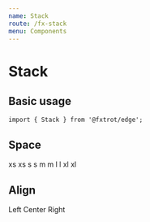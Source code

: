 ```yaml
---
name: Stack
route: /fx-stack
menu: Components
---
```




# Stack

## Basic usage

```tsx
import { Stack } from '@fxtrot/edge';
```

<Playground>
  <Stack>
    <Placeholder height={100} />
    <Placeholder height={100} />
  </Stack>
</Playground>

## Space

<Playground>
  <Stack space="l">
    <Stack space="xs" style={{ backgroundColor: 'var(--gray-500)' }}>
      <Placeholder height={50}>xs</Placeholder>
      <Placeholder height={50}>xs</Placeholder>
    </Stack>
    <Stack space="s" style={{ backgroundColor: 'var(--gray-500)' }}>
      <Placeholder height={50}>s</Placeholder>
      <Placeholder height={50}>s</Placeholder>
    </Stack>
    <Stack space="m" style={{ backgroundColor: 'var(--gray-500)' }}>
      <Placeholder height={50}>m</Placeholder>
      <Placeholder height={50}>m</Placeholder>
    </Stack>
    <Stack space="l" style={{ backgroundColor: 'var(--gray-500)' }}>
      <Placeholder height={50}>l</Placeholder>
      <Placeholder height={50}>l</Placeholder>
    </Stack>
    <Stack space="xl" style={{ backgroundColor: 'var(--gray-500)' }}>
      <Placeholder height={50}>xl</Placeholder>
      <Placeholder height={50}>xl</Placeholder>
    </Stack>
  </Stack>
</Playground>

## Align

<Playground>
  <Stack space="l">
    <Stack align="left" space="s">
      <Placeholder height={50} width={400}>
        Left
      </Placeholder>
      <Placeholder height={50} width={300} />
    </Stack>
    <Stack align="center" space="s">
      <Placeholder height={50} width={400}>
        Center
      </Placeholder>
      <Placeholder height={50} width={300} />
    </Stack>
    <Stack align="right" space="s">
      <Placeholder height={50} width={400}>
        Right
      </Placeholder>
      <Placeholder height={50} width={300} />
    </Stack>
  </Stack>
</Playground>
